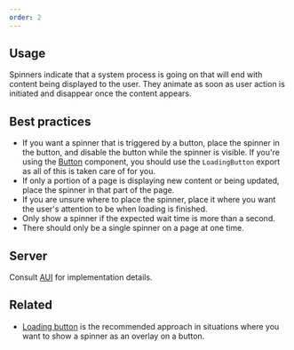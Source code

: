 ```yaml
---
order: 2
---
```


## Usage

Spinners indicate that a system process is going on that will end with content being displayed to the user. They animate as soon as user action is initiated and disappear once the content appears.

## Best practices

- If you want a spinner that is triggered by a button, place the spinner in the button, and disable the button while the spinner is visible. If you're using the [Button](/components/button/) component, you should use the `LoadingButton` export as all of this is taken care of for you.
- If only a portion of a page is displaying new content or being updated, place the spinner in that part of the page.
- If you are unsure where to place the spinner, place it where you want the user's attention to be when loading is finished.
- Only show a spinner if the expected wait time is more than a second.
- There should only be a single spinner on a page at one time.

## Server

Consult [AUI](https://docs.atlassian.com/aui/latest/docs/spinner.html) for implementation details.

## Related

- [Loading button](/components/button/examples#loading-button) is the recommended approach in situations where you want to show a spinner as an overlay on a button.
